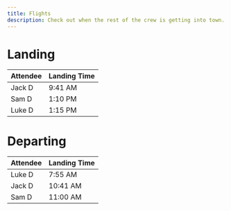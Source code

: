 ```yaml
---
title: Flights
description: Check out when the rest of the crew is getting into town.
---
```

# Landing

| Attendee |  Landing Time |
| -------- | ------------- |
| Jack D   | 9:41 AM |
| Sam D    | 1:10 PM |
| Luke D   | 1:15 PM |

# Departing

| Attendee |  Landing Time |
| -------- | ------------- |
| Luke D   | 7:55 AM  |
| Jack D   | 10:41 AM |
| Sam D    | 11:00 AM |
